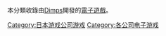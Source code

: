 本分類收錄由[[Dimps|Dimps]]開發的[[電子遊戲|電子遊戲]]。

{{DEFAULTSORT:Dimps}}
[[Category:日本游戏公司游戏|Category:日本游戏公司游戏]]
[[Category:各公司电子游戏|Category:各公司电子游戏]]